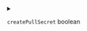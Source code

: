 
<details>
<summary>

`createPullSecret`  <span class="config-field-type">boolean</span> 

</summary>

CreatePullSecret specifies if a pull secret should be created for this image in the
target namespace. Defaults to true

</details>

